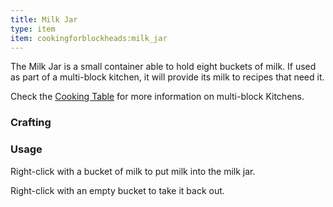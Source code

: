 ```yaml
---
title: Milk Jar
type: item
item: cookingforblockheads:milk_jar
---
```


The Milk Jar is a small container able to hold eight buckets of milk. If used as part of a multi-block kitchen, it will provide its milk to recipes that need it.

Check the [Cooking Table](cooking_table) for more information on multi-block Kitchens.

### Crafting

<CraftingRecipe recipe="cookingforblockheads:milk_jar"/>

### Usage

Right-click with a bucket of milk to put milk into the milk jar. 

Right-click with an empty bucket to take it back out.